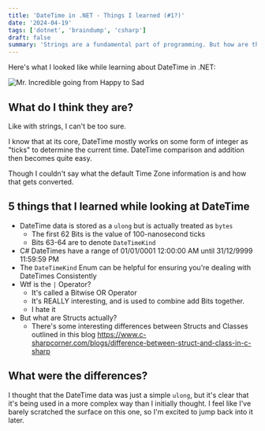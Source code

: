 ```yaml
---
title: 'DateTime in .NET - Things I learned (#1?)'
date: '2024-04-19'
tags: ['dotnet', 'braindump', 'csharp']
draft: false 
summary: 'Strings are a fundamental part of programming. But how are they stored and compared in .NET?'
---
```


Here's what I looked like while learning about DateTime in .NET:

![Mr. Incredible going from Happy to Sad](/static/images/datetime-before-after.jpg)

## What do I think they are?
Like with strings, I can't be too sure.

I know that at its core, DateTime mostly works on some form of integer as "ticks" to determine the current time.
DateTime comparison and addition then becomes quite easy.

Though I couldn't say what the default Time Zone information is and how that gets converted.

## 5 things that I learned while looking at DateTime
- DateTime data is stored as a `ulong` but is actually treated as `bytes`
  - The first 62 Bits is the value of 100-nanosecond ticks
  - Bits 63-64 are to denote `DateTimeKind`
- C# DateTimes have a range of 01/01/0001 12:00:00 AM until 31/12/9999 11:59:59 PM
- The `DateTimeKind` Enum can be helpful for ensuring you're dealing with DateTimes Consistently
- Wtf is the `|` Operator?
  - It's called a Bitwise OR Operator
  - It's REALLY interesting, and is used to combine add Bits together.
  - I hate it
- But what are Structs actually?
  - There's some interesting differences between Structs and Classes outlined in this blog https://www.c-sharpcorner.com/blogs/difference-between-struct-and-class-in-c-sharp

## What were the differences?

I thought that the DateTime data was just a simple `ulong`, but it's clear that it's being used in a more complex way than I initially thought.
I feel like I've barely scratched the surface on this one, so I'm excited to jump back into it later.

